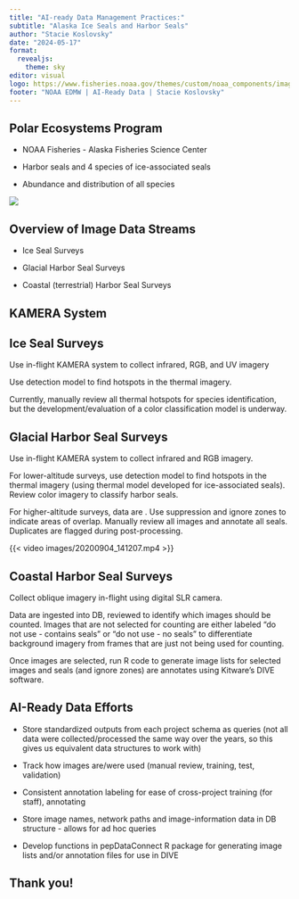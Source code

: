 ```yaml
---
title: "AI-ready Data Management Practices:"
subtitle: "Alaska Ice Seals and Harbor Seals"
author: "Stacie Koslovsky"
date: "2024-05-17"
format: 
  revealjs:
    theme: sky
editor: visual
logo: https://www.fisheries.noaa.gov/themes/custom/noaa_components/images/fisheries_header_logo_jul2019.png
footer: "NOAA EDMW | AI-Ready Data | Stacie Koslovsky"
---
```


## Polar Ecosystems Program

-   NOAA Fisheries - Alaska Fisheries Science Center

-   Harbor seals and 4 species of ice-associated seals

-   Abundance and distribution of all species

![](images/DSC00105_edited.JPG){fig-align="center"}

## Overview of Image Data Streams

-   Ice Seal Surveys

-   Glacial Harbor Seal Surveys

-   Coastal (terrestrial) Harbor Seal Surveys

## KAMERA System

## Ice Seal Surveys 

Use in-flight KAMERA system to collect infrared, RGB, and UV imagery

Use detection model to find hotspots in the thermal imagery.

Currently, manually review all thermal hotspots for species identification, but the development/evaluation of a color classification model is underway.

## Glacial Harbor Seal Surveys

Use in-flight KAMERA system to collect infrared and RGB imagery.

For lower-altitude surveys, use detection model to find hotspots in the thermal imagery (using thermal model developed for ice-associated seals). Review color imagery to classify harbor seals.

For higher-altitude surveys, data are . Use suppression and ignore zones to indicate areas of overlap. Manually review all images and annotate all seals. Duplicates are flagged during post-processing.

{{< video images/20200904_141207.mp4 >}}

## Coastal Harbor Seal Surveys

Collect oblique imagery in-flight using digital SLR camera.

Data are ingested into DB, reviewed to identify which images should be counted. Images that are not selected for counting are either labeled "do not use - contains seals" or "do not use - no seals" to differentiate background imagery from frames that are just not being used for counting.

Once images are selected, run R code to generate image lists for selected images and seals (and ignore zones) are annotates using Kitware's DIVE software.

## AI-Ready Data Efforts

-   Store standardized outputs from each project schema as queries (not all data were collected/processed the same way over the years, so this gives us equivalent data structures to work with)

-   Track how images are/were used (manual review, training, test, validation)

-   Consistent annotation labeling for ease of cross-project training (for staff), annotating

-   Store image names, network paths and image-information data in DB structure - allows for ad hoc queries

-   Develop functions in pepDataConnect R package for generating image lists and/or annotation files for use in DIVE

## Thank you!
